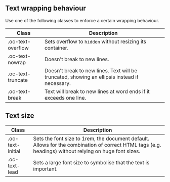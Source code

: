 
<Meta title="Documentation/Text" />

## Text wrapping behaviour

Use one of the following classes to enforce a certain wrapping behaviour.

| Class             | Description                                                                                   |
| ----------------- | --------------------------------------------------------------------------------------------- |
| .oc-text-overflow | Sets overflow to `hidden` without resizing its container.                                     |
| .oc-text-nowrap   | Doesn't break to new lines.                                                                   |
| .oc-text-truncate | Doesn't break to new lines. Text will be truncated, showing an ellipsis instead if necessary. |
| .oc-text-break    | Text will break to new lines at word ends if it exceeds one line.                             |

## Text size

| Class            | Description                                                                                                                                           |
| ---------------- | ----------------------------------------------------------------------------------------------------------------------------------------------------- |
| .oc-text-initial | Sets the font size to 1rem, the document default. Allows for the combination of correct HTML tags (e.g. headings) without relying on huge font sizes. |
| .oc-text-lead    | Sets a large font size to symbolise that the text is important.                                                                                       |
